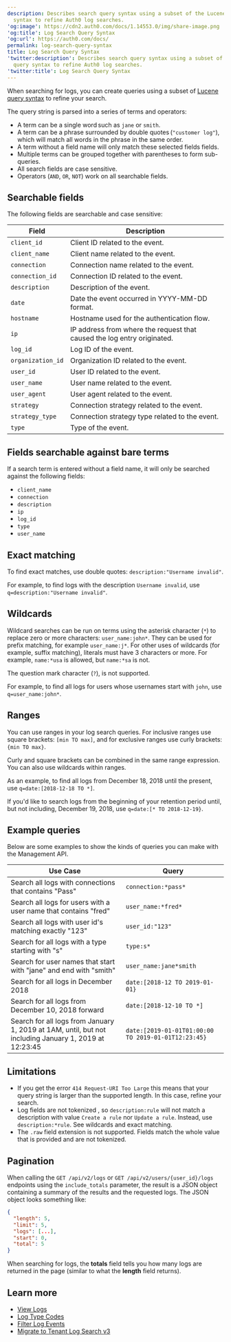 ```yaml
---
description: Describes search query syntax using a subset of the Lucene query
  syntax to refine Auth0 log searches.
'og:image': https://cdn2.auth0.com/docs/1.14553.0/img/share-image.png
'og:title': Log Search Query Syntax
'og:url': https://auth0.com/docs/
permalink: log-search-query-syntax
title: Log Search Query Syntax
'twitter:description': Describes search query syntax using a subset of the Lucene
  query syntax to refine Auth0 log searches.
'twitter:title': Log Search Query Syntax
---
```

When searching for logs, you can create queries using a subset of [Lucene query syntax](https://lucene.apache.org/core/2_9_4/queryparsersyntax.html) to refine your search.

The query string is parsed into a series of terms and operators:

* A term can be a single word such as `jane` or `smith`.
* A term can be a phrase surrounded by double quotes (`"customer log"`), which will match all words in the phrase in the same order.
* A term without a field name will only match these selected fields fields.
* Multiple terms can be grouped together with parentheses to form sub-queries.
* All search fields are case sensitive.
* Operators (`AND`, `OR`, `NOT`) work on all searchable fields.

## Searchable fields

The following fields are searchable and case sensitive:

<table class="table"><thead>
<tr>
<th><strong>Field</strong></th>
<th><strong>Description</strong></th>
</tr>
</thead>
<tbody>
<tr>
<td><code>client_id</code></td>
<td>Client ID related to the event.</td>
</tr>
<tr>
<td><code>client_name</code></td>
<td>Client name related to the event.</td>
</tr>
<tr>
<td><code>connection</code></td>
<td>Connection name related to the event.</td>
</tr>
<tr>
<td><code>connection_id</code></td>
<td>Connection ID related to the event.</td>
</tr>
<tr>
<td><code>description</code></td>
<td>Description of the event.</td>
</tr>
<tr>
<td><code>date</code></td>
<td>Date the event occurred in YYYY-MM-DD format.</td>
</tr>
<tr>
<td><code>hostname</code></td>
<td>Hostname used for the authentication flow.</td>
</tr>
<tr>
<td><code>ip</code></td>
<td>IP address from where the request that caused the log entry originated.</td>
</tr>
<tr>
<td><code>log_id</code></td>
<td>Log ID of the event.</td>
</tr>
<tr>
<td><code>organization_id</code></td>
<td>Organization ID related to the event.</td>
</tr>
<tr>
<td><code>user_id</code></td>
<td>User ID related to the event.</td>
</tr>
<tr>
<td><code>user_name</code></td>
<td>User name related to the event.</td>
</tr>
<tr>
<td><code>user_agent</code></td>
<td>User agent related to the event.</td>
</tr>
<tr>
<td><code>strategy</code></td>
<td>Connection strategy related to the event.</td>
</tr>
<tr>
<td><code>strategy_type</code></td>
<td>Connection strategy type related to the event.</td>
</tr>
<tr>
<td><code>type</code></td>
<td>Type of the event.</td>
</tr>
</tbody>
</table>

## Fields searchable against bare terms

If a search term is entered without a field name, it will only be searched against the following fields:

* `client_name`
* `connection`
* `description`
* `ip`
* `log_id`
* `type`
* `user_name`

## Exact matching

To find exact matches, use double quotes: `description:"Username invalid"`.

For example, to find logs with the description `Username invalid`, use `q=description:"Username invalid"`.

## Wildcards

Wildcard searches can be run on terms using the asterisk character (`*`) to replace zero or more characters: `user_name:john*`. They can be used for prefix matching, for example `user_name:j*`. For other uses of wildcards (for example, suffix matching), literals must have 3 characters or more. For example, `name:*usa` is allowed, but `name:*sa` is not.

The question mark character (`?`), is not supported.

For example, to find all logs for users whose usernames start with `john`, use `q=user_name:john*`.

## Ranges

You can use ranges in your log search queries. For inclusive ranges use square brackets: `[min TO max]`, and for exclusive ranges use curly brackets: `{min TO max}`.

Curly and square brackets can be combined in the same range expression. You can also use wildcards within ranges.

As an example, to find all logs from December 18, 2018 until the present, use `q=date:[2018-12-18 TO *]`.

If you'd like to search logs from the beginning of your retention period until, but not including, December 19, 2018, use `q=date:[* TO 2018-12-19}`.

## Example queries

Below are some examples to show the kinds of queries you can make with the <Tooltip tip="Management API: A product to allow customers to perform administrative tasks." cta="View Glossary" href="/docs/glossary?term=Management+API">Management API</Tooltip>.

<table class="table"><thead>
<tr>
<th>Use Case</th>
<th>Query</th>
</tr>
</thead>
<tbody>
<tr>
<td>Search all logs with connections that contains "Pass"</td>
<td><code>connection:*pass*</code></td>
</tr>
<tr>
<td>Search all logs for users with a user name that contains "fred"</td>
<td><code>user_name:*fred*</code></td>
</tr>
<tr>
<td>Search all logs with user id's matching exactly "123"</td>
<td><code>user_id:"123"</code></td>
</tr>
<tr>
<td>Search for all logs with a type starting with "s"</td>
<td><code>type:s*</code></td>
</tr>
<tr>
<td>Search for user names that start with "jane" and end with "smith"</td>
<td><code>user_name:jane*smith</code></td>
</tr>
<tr>
<td>Search for all logs in December 2018</td>
<td><code>date:[2018-12 TO 2019-01-01}</code></td>
</tr>
<tr>
<td>Search for all logs from December 10, 2018 forward</td>
<td><code>date:[2018-12-10 TO *]</code></td>
</tr>
<tr>
<td>Search for all logs from January 1, 2019 at 1AM, until, but not including January 1, 2019 at 12:23:45</td>
<td><code>date:[2019-01-01T01:00:00 TO 2019-01-01T12:23:45}</code></td>
</tr>
</tbody>
</table>

## Limitations

* If you get the error `414 Request-URI Too Large` this means that your query string is larger than the supported length. In this case, refine your search.
* Log fields are not tokenized , so `description:rule` will not match a description with value `Create a rule` nor `Update a rule`. Instead, use `description:*rule`. See wildcards and exact matching.
* The `.raw` field extension is not supported. Fields match the whole value that is provided and are not tokenized.

## Pagination

When calling the `GET /api/v2/logs` or `GET /api/v2/users/{user_id}/logs` endpoints using the `include_totals` parameter, the result is a JSON object containing a summary of the results and the requested logs. The JSON object looks something like:

```json lines
{
  "length": 5,
  "limit": 5,
  "logs": [...],
  "start": 0,
  "total": 5
}
```






When searching for logs, the **totals** field tells you how many logs are returned in the page (similar to what the **length** field returns).

## Learn more

* [View Logs](/docs/deploy-monitor/logs/view-log-events)
* [Log Type Codes](/docs/deploy-monitor/logs/log-event-type-codes)
* [Filter Log Events](/docs/deploy-monitor/logs/log-event-filters)
* [Migrate to Tenant Log Search v3](/docs/troubleshoot/product-lifecycle/past-migrations/migrate-to-tenant-log-search-v3)

